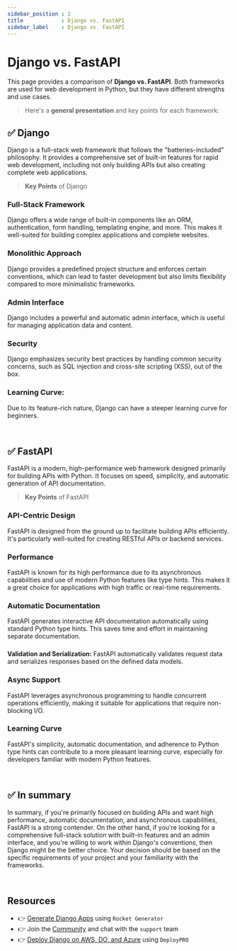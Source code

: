 ```yaml
---
sidebar_position : 2
title            : Django vs. FastAPI
sidebar_label    : Django vs. FastAPI
---
```


# Django vs. FastAPI

This page provides a comparison of **Django vs. FastAPI**. Both frameworks are used for web development in Python, but they have different strengths and use cases.

> Here's a **general presentation** and key points for each framework:

## ✅ Django

Django is a full-stack web framework that follows the "batteries-included" philosophy. 
It provides a comprehensive set of built-in features for rapid web development, including not only building APIs but also creating complete web applications.

> **Key Points** of Django

### **Full-Stack Framework** 

Django offers a wide range of built-in components like an ORM, authentication, form handling, templating engine, and more. 
This makes it well-suited for building complex applications and complete websites.

### **Monolithic Approach** 

Django provides a predefined project structure and enforces certain conventions, which can lead to faster development but also limits flexibility compared to more minimalistic frameworks.

### **Admin Interface** 

Django includes a powerful and automatic admin interface, which is useful for managing application data and content.

### **Security** 

Django emphasizes security best practices by handling common security concerns, such as SQL injection and cross-site scripting (XSS), out of the box.

### **Learning Curve:** 

Due to its feature-rich nature, Django can have a steeper learning curve for beginners.

<br />

## ✅ FastAPI

FastAPI is a modern, high-performance web framework designed primarily for building APIs with Python. It focuses on speed, simplicity, and automatic generation of API documentation.

> **Key Points** of FastAPI

### **API-Centric Design** 

FastAPI is designed from the ground up to facilitate building APIs efficiently. It's particularly well-suited for creating RESTful APIs or backend services.

### **Performance** 

FastAPI is known for its high performance due to its asynchronous capabilities and use of modern Python features like type hints. 
This makes it a great choice for applications with high traffic or real-time requirements.

### **Automatic Documentation** 

FastAPI generates interactive API documentation automatically using standard Python type hints. This saves time and effort in maintaining separate documentation.

### 

**Validation and Serialization:** FastAPI automatically validates request data and serializes responses based on the defined data models.

### **Async Support** 

FastAPI leverages asynchronous programming to handle concurrent operations efficiently, making it suitable for applications that require non-blocking I/O.

### **Learning Curve** 

FastAPI's simplicity, automatic documentation, and adherence to Python type hints can contribute to a more pleasant learning curve, especially for developers familiar with modern Python features.

<br />

## ✅ In summary 

In summary, if you're primarily focused on building APIs and want high performance, automatic documentation, and asynchronous capabilities, FastAPI is a strong contender. 
On the other hand, if you're looking for a comprehensive full-stack solution with built-in features and an admin interface, and you're willing to work within Django's conventions, 
then Django might be the better choice. Your decision should be based on the specific requirements of your project and your familiarity with the frameworks.

<br />

## Resources

- 👉 [Generate Django Apps](https://app-generator.dev/django/) using `Rocket Generator`
- 👉 Join the [Community](https://discord.gg/fZC6hup) and chat with the `support` team 
- 👉 [Deploy Django on AWS, DO, and Azure](https://www.docs.deploypro.dev/) using `DeployPRO`
